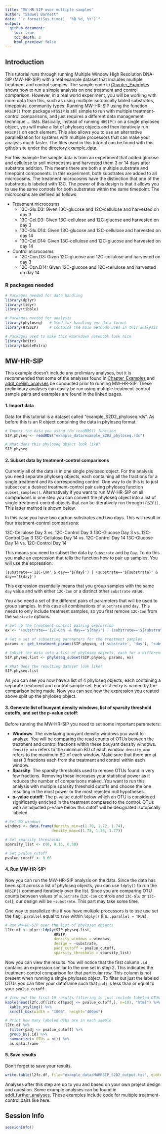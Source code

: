 ```yaml
---
title: "MW-HR-SIP over multiple samples"
author: "Samuel Barnett"
date: "`r format(Sys.time(), '%B %d, %Y')`"
output: 
  github_document:
    toc: true
    toc_depth: 2
    html_preview: false
---
```


## Introduction

This tutorial runs through running Multiple Window High Resolution DNA-SIP (MW-HR-SIP) with a real example dataset that includes multiple treatment and control samples. The sample code in [Chapter_Examples](Chapter_Examples.md) shows how to run a simple analysis on one treatment and control comparison. However, in a real world experiment, you will be working with more data than this, such as using multiple isotopically labled substrates, timepoints, community types. Running MW-HR-SIP using the function `HRSIP()` from package `HTSSIP` is still simple to run with multiple treatment-control comparisons, and just requires a different data management technique ... lists. Basically, instead of running `HRSIP()` on a single phyloseq object, you will make a list of phyloseq objects and then iteratively run `HRSIP()` on each element. This also allows you to use an alternative parallelization for systems with multiple processors that can make your analysis much faster. The files used in this tutorial can be found with this github site under the directory [example_data](example_data/). 

For this example the sample data is from an experiment that added glucose and cellulose to soil microcosms and harvested them 3 or 14 days after substrate addition. This means there are both a multiple substrate and timepoint components. In this experiment, both substrates are added to all microcosms. The treatment microcosms have the distinction that one of the substrates is labeled with 13C. The power of this design is that it allows you to use the same controls for both substrates within the same timepoint. The microcosms are defined as follows:

* Treatment microcosms
    + 13C-Glu.D3: Given 13C-glucose and 12C-cellulose and harvested on day 3
    + 13C-Cel.D3: Given 13C-cellulose and 12C-glucose and harvested on day 3
    + 13C-Glu.D14: Given 13C-glucose and 12C-cellulose and harvested on day 14
    + 13C-Cel.D14: Given 13C-cellulose and 12C-glucose and harvested on day 14
* Control microcosms
    + 12C-Con.D3: Given 12C-glucose and 12C-cellulose and harvested on day 3
    + 12C-Con.D14: Given 12C-glucose and 12C-cellulose and harvested on day 14

### R packages needed

```r
# Packages needed for data handling
library(dplyr)
library(tidyr)
library(tibble)

# Packages needed for analysis
library(phyloseq)   # Used for handling our data format
library(HTSSIP)     # Contains the main methods used in this analysis

# Packages used to make this Rmarkdown notebook look nice
library(knitr)
library(kableExtra)
```

## MW-HR-SIP

This example doesn't include any prelimiary analyses, but it is recommended that some of the analyses found in [Chapter_Examples](Chapter_Examples.md) and [addl_prelim_analyses](addl_prelim_analyses.md) be conducted prior to running MW-HR-SIP. These preliminary analyses can easily be run using multiple treatment-control sample pairs and examples are found in the linked pages.

#### 1. Import data

Data for this tutorial is a dataset called "example_S2D2_phyloseq.rds". As before this is an R object containing the data in phyloseq format.

```r
# Import the data you using the readRDS() function
SIP.physeq <- readRDS("example_data/example_S2D2_phyloseq.rds")

# What does this phyloseq object look like?
SIP.physeq

```

#### 2. Subset data by treatment-control comparisons

Currently all of the data is in one single phyloseq object. For the analysis you need separate phyloseq objects, each containing all the fractions for a single treatment and its corresponding control. One way to do this is to just subset out a desired treatment-control pair using phyloseq function `subset_samples()`. Alternatively if you want to run MW-HR-SIP on all comparisons in one step you can convert the phyloseq object into a list of single treatment-control objects that can be itteratively run through `HRSIP()`. This latter method is shown below.

In this case you have two carbon substrates and two days. This will result in four treatment-control comparisons:

  13C-Cellulose Day 3 vs. 12C-Control Day 3
  13C-Glucose Day 3 vs. 12C-Control Day 3
  13C-Cellulose Day 14 vs. 12C-Control Day 14
  13C-Glucose Day 14 vs. 12C-Control Day 14

This means you need to subset the data by `Substrate` and by `Day`. To do this you make an expression that tells the function how to pair up samples. You will use the expression:

`(substrate=='12C-Con' & day=='${day}') | (substrate=='${substrate}' & day=='${day}')`

This expression essentially means that you group samples with the same `day` value and with either `12C-Con` or a distinct other `substrate` value. 

You also need a set of the different pairs of parameters that will be used to group samples. In this case all combinations of `substrate` and `day`. This needs to only include treatment samples, so you first remove `12C-Con` from the `substrate` options.

```r
# Set up the treatment-control pairing expression
ex <- "(substrate=='12C-Con' & day=='${day}') | (substrate=='${substrate}' & day == '${day}')"

# Get a set of subsetting parameters for the treatment samples
params <- get_treatment_params(SIP.physeq, c('substrate', 'day'), "substrate != '12C-Con'")

# Subset the data into a list of phyloseq objects, each for a different treatment-control comparison
SIP.physeq.list <- phyloseq_subset(SIP.physeq, params, ex)

# What does the resulting dataset look like?
SIP.physeq.list
```

As you can see you now have a list of 4 phyloseq objects, each containing a separate treatment and control sample set. Each list entry is named by the comparison being made. Now you can see how the expression you created above split up the phyloseq object.

#### 3. Generate list of buoyant density windows, list of sparsity threshold cutoffs, and set the p-value cutoff:

Before running the MW-HR-SIP you need to set some important parameters:

* __Windows__: The overlaping bouyant density windows you want to analyze. You will be comparing the read counts of OTUs between the treatment and control fractions within these bouyant density windows. `density_min` refers to the minimum BD of each window. `density_max` refers to the maximum BD of each window. Make sure that there are at least 3 fractions each from the treatment and control within each window.
* __Sparsity__: The sparsity thresholds used to remove OTUs found in very few fractions. Removing these increases your statistical power as it reduces the number of comparisons maked. You want to run this analysis with multiple sparsity threshold cutoffs and choose the one resulting in the most power or the most rejected null hypotheses.
* __p-value cutoff__: The p-value cutoff below which an OTU is considered significantly enriched in the treatment compared to the control. OTUs with an adjusted p-value below this cutoff will be designated isotopically labeled.

```r
# Set BD windows
windows <- data.frame(density_min=c(1.70, 1.72, 1.74), 
                     density_max=c(1.73, 1.75, 1.77))

# Set sparsity thresholds
sparsity_list <- c(0, 0.15, 0.30)

# Set pvalue_cutoff
pvalue_cutoff <- 0.05

```

#### 4. Run MW-HR-SIP:

Now you can run the MW-HR-SIP analysis on the data. Since the data has been split across a list of phyloseq objects, you can use `ldply()` to run the `HRSIP()` command iteratively over the list. Since you are comparing OTU counts between values of `substrate` (`12C-Con` controls and `13C-Glu` or `13C-Cel`), our design will be `~substrate`. This part may take some time.

One way to parallelize this if you have multiple processors is to use use set the flag `.parallel` equal to `true` within `ldply()` (i.e. `.parallel = TRUE`).

```r
# Run MW-HR-SIP over the list of phyloseq objects
l2fc.df <- plyr::ldply(SIP.physeq.list, 
                      HRSIP, 
                      density_windows = windows,
                      design = ~substrate, 
                      padj_cutoff = pvalue_cutoff,
                      sparsity_threshold = sparsity_list)

```

Now you can view the results. You will notice that the first column `.id` contains an expression similar to the one set in step 2. This indicates the treatment-control comparison for that particular row. This column is not present when running a single phyloseq object. To filter out just the labeled OTUs you can filter your dataframe such that `padj` is less than or equal to your `pvalue_cutoff`.

```r
# View out the first 10 results filtering to just include labeled OTUs or those with a padj <= pvalue_cutoff.
kable(head(l2fc.df[l2fc.df$padj <= pvalue_cutoff,], n=10), "html") %>%
  kable_styling() %>%
  scroll_box(width = "100%", height="400px")

# Print how many labeled OTUs are in each sample
l2fc.df %>%
  filter(padj <= pvalue_cutoff) %>%
  group_by(.id) %>%
  summarize(n_OTUs = n()) %>%
  as.data.frame
```

#### 5. Save results

Don't forget to save your results.

```r
write.table(l2fc.df, file="example_data/MWHRSIP_S2D2_output.txt", quote=FALSE, sep="\t", row.names = FALSE, col.names=TRUE)
```

Analyses after this step are up to you and based on your own project design and question. Some example analyses can be found in [addl_further_analyses](addl_further_analyses.md). These examples include code for multiple treatment-control pairs like here.

## Session Info
```r
sessionInfo()
```




